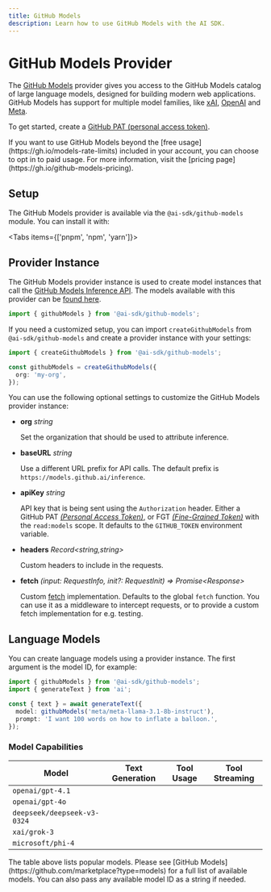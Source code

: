 ```yaml
---
title: GitHub Models
description: Learn how to use GitHub Models with the AI SDK.
---
```


# GitHub Models Provider

The [GitHub Models](https://github.com/features/models) provider gives you access to the GitHub Models catalog of large language models, designed for building modern web applications.
GitHub Models has support for multiple model families, like [xAI](https://github.com/marketplace?publisher=xAI&type=models), [OpenAI](https://github.com/marketplace?publisher=OpenAI&type=models) and [Meta](https://github.com/marketplace?publisher=Meta&type=models).

To get started, create a [GitHub PAT (personal access token)](https://github.com/settings/tokens).

<Note>
  If you want to use GitHub Models beyond the [free
  usage](https://gh.io/models-rate-limits) included in your account, you can
  choose to opt in to paid usage. For more information, visit the [pricing
  page](https://gh.io/github-models-pricing).
</Note>

## Setup

The GitHub Models provider is available via the `@ai-sdk/github-models` module. You can install it with:

<Tabs items={['pnpm', 'npm', 'yarn']}>
  <Tab>
    <Snippet text="pnpm add @ai-sdk/github-models" dark />
  </Tab>
  <Tab>
    <Snippet text="npm install @ai-sdk/github-models" dark />
  </Tab>
  <Tab>
    <Snippet text="yarn add @ai-sdk/github-models" dark />
  </Tab>
</Tabs>

## Provider Instance

The GitHub Models provider instance is used to create model instances that call the [GitHub Models Inference API](https://docs.github.com/en/rest/models/inference?apiVersion=2022-11-28#run-an-inference-request).
The models available with this provider can be [found here](https://github.com/marketplace?type=models).

```ts
import { githubModels } from '@ai-sdk/github-models';
```

If you need a customized setup, you can import `createGithubModels` from `@ai-sdk/github-models` and create a provider instance with your settings:

```ts
import { createGithubModels } from '@ai-sdk/github-models';

const githubModels = createGithubModels({
  org: 'my-org',
});
```

You can use the following optional settings to customize the GitHub Models provider instance:

- **org** _string_

  Set the organization that should be used to attribute inference.

- **baseURL** _string_

  Use a different URL prefix for API calls. The default prefix is `https://models.github.ai/inference`.

- **apiKey** _string_

  API key that is being sent using the `Authorization` header. Either a
  GitHub PAT [_(Personal Access Token)_](https://github.com/settings/tokens), or FGT [_(Fine-Grained Token)_](https://github.com/settings/personal-access-tokens) with the `read:models` scope.
  It defaults to the `GITHUB_TOKEN` environment variable.

- **headers** _Record&lt;string,string&gt;_

  Custom headers to include in the requests.

- **fetch** _(input: RequestInfo, init?: RequestInit) => Promise&lt;Response&gt;_

  Custom [fetch](https://developer.mozilla.org/en-US/docs/Web/API/fetch) implementation.
  Defaults to the global `fetch` function.
  You can use it as a middleware to intercept requests,
  or to provide a custom fetch implementation for e.g. testing.

## Language Models

You can create language models using a provider instance. The first argument is the model ID, for example:

```ts
import { githubModels } from '@ai-sdk/github-models';
import { generateText } from 'ai';

const { text } = await generateText({
  model: githubModels('meta/meta-llama-3.1-8b-instruct'),
  prompt: 'I want 100 words on how to inflate a balloon.',
});
```

### Model Capabilities

| Model                       | Text Generation     | Tool Usage          | Tool Streaming      |
| --------------------------- | ------------------- | ------------------- | ------------------- |
| `openai/gpt-4.1`            | <Check size={18} /> | <Check size={18} /> | <Check size={18} /> |
| `openai/gpt-4o`             | <Check size={18} /> | <Check size={18} /> | <Check size={18} /> |
| `deepseek/deepseek-v3-0324` | <Check size={18} /> | <Check size={18} /> | <Check size={18} /> |
| `xai/grok-3`                | <Check size={18} /> | <Check size={18} /> | <Check size={18} /> |
| `microsoft/phi-4`           | <Check size={18} /> | <Cross size={18} /> | <Cross size={18} /> |

<Note>
  The table above lists popular models. Please see [GitHub
  Models](https://github.com/marketplace?type=models) for a full list of
  available models. You can also pass any available model ID as a string if
  needed.
</Note>
